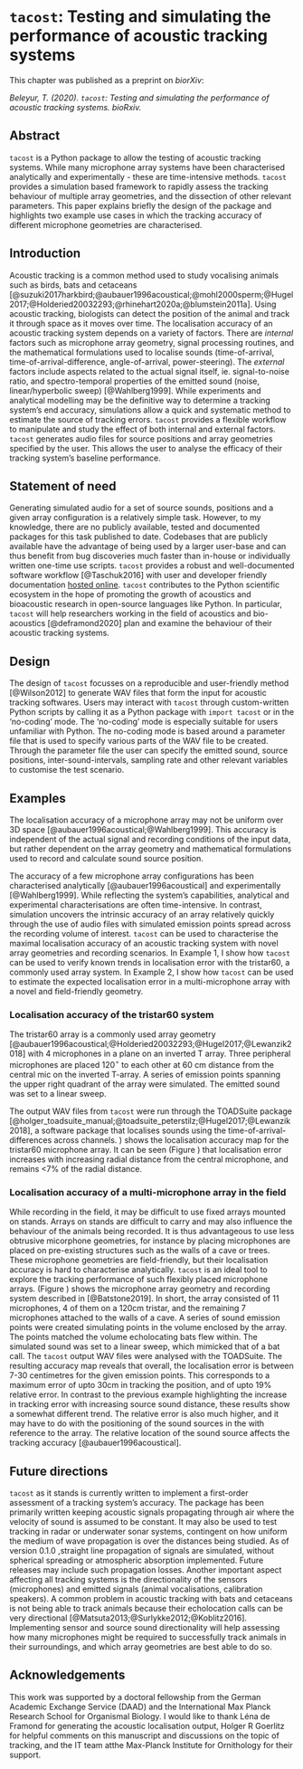 # ```tacost```: Testing and simulating the performance of acoustic tracking systems
\chaptermark{simulating performance of acoustic tracking}


This chapter was published as a preprint on *biorXiv*:

*Beleyur, T. (2020). ```tacost```: Testing and simulating the performance of acoustic tracking systems. bioRxiv.*

\newpage

## Abstract {-#tacostabstract}
`tacost` is a Python package to allow the testing of acoustic tracking systems. While many microphone array systems have been characterised analytically and experimentally - these are time-intensive methods. `tacost` provides a simulation based framework to rapidly assess the tracking behaviour of multiple array geometries, and the dissection of other relevant parameters. This paper explains briefly the design of the package and highlights two example use cases in which the tracking accuracy of different microphone geometries are characterised.

\newpage 

## Introduction
Acoustic tracking is a common method used to study vocalising animals such as birds, bats and cetaceans [@suzuki2017harkbird;@aubauer1996acoustical;@mohl2000sperm;@Hugel2017;@Holderied20032293;@rhinehart2020a;@blumstein2011a].
Using acoustic tracking, biologists can detect the position of the animal and track it through space as it moves over time. The localisation accuracy of an acoustic tracking system depends on a variety  of factors. There are *internal* factors such as microphone array geometry, signal processing routines, and the mathematical formulations used to localise sounds (time-of-arrival, time-of-arrival-difference, angle-of-arrival, power-steering). The *external* factors include aspects related to the actual signal itself, ie. signal-to-noise ratio, and spectro-temporal properties of the emitted sound (noise, linear/hyperbolic sweep) [@Wahlberg1999]. 
While experiments and analytical modelling may be the definitive way to determine a tracking system's end accuracy, simulations allow  a quick and systematic method to estimate the source of tracking errors. `tacost` provides a flexible workflow to manipulate and study the effect of both internal and external factors. `tacost`  generates audio files for source positions and array geometries specified by the user. This allows the user to analyse the efficacy of their tracking system's baseline performance.


## Statement of need
Generating simulated audio for a set of source sounds, positions and a given array configuration is a relatively simple task. However, to my knowledge, there are no publicly available, tested and documented packages for this task published to date. Codebases that are publicly available have the advantage of being used by a larger user-base and can thus benefit from bug discoveries much faster than in-house or individually written one-time use scripts.  `tacost` provides a robust and well-documented software workflow [@Taschuk2016]  with user and developer friendly documentation [hosted online](https://tacost.readthedocs.io/en/latest/). `tacost` contributes to the Python scientific ecosystem in the hope of promoting the growth of acoustics and bioacoustic research in open-source languages like Python. In particular, `tacost` will help researchers working in the field of acoustics and bio-acoustics [@deframond2020] plan and examine the behaviour of their acoustic tracking systems. 


## Design 
The design of `tacost` focusses on a reproducible and user-friendly method [@Wilson2012] to generate WAV files that form the input for acoustic tracking softwares. Users may interact with `tacost` through custom-written Python scripts
by calling it as a Python package with ```import tacost``` or in the 'no-coding' mode. The 'no-coding' mode is especially suitable for users unfamiliar with Python. The no-coding mode is based around a parameter file that is used to specify various parts of the WAV file to be created.
Through the parameter file the user can specify the emitted sound, source positions, inter-sound-intervals, sampling rate and other relevant variables to customise the test scenario.

## Examples

The localisation accuracy of a microphone array may not be uniform over 3D space [@aubauer1996acoustical;@Wahlberg1999]. This accuracy is independent of the actual signal and recording conditions of the input data, but rather dependent on the array geometry and mathematical formulations used to record and calculate sound source position.

The accuracy of a few microphone array configurations has been characterised analytically [@aubauer1996acoustical] and experimentally [@Wahlberg1999]. While reflecting the system's capabilities, analytical 
and experimental characterisations are often time-intensive. In contrast, simulation uncovers the intrinsic accuracy of an array relatively quickly through the use of audio files with simulated emission points spread across the recording volume of interest. 
`tacost` can be used to characterise the maximal localisation accuracy of an acoustic tracking system with novel array geometries and recording scenarios. In Example 1, I show how `tacost` can be used to verify known trends in 
localisation error with the tristar60, a commonly used array system. In Example 2, I show how `tacost` can be used to estimate the expected localisation error in a multi-microphone array with a novel and field-friendly geometry.

### Localisation accuracy of the tristar60 system
The tristar60 array is a commonly used array geometry [@aubauer1996acoustical;@Holderied20032293;@Hugel2017;@Lewanzik2018] with 4 microphones in a plane on an inverted T array. Three peripheral microphones are placed 120$^{\circ}$ to
each other at 60 cm distance from the central mic on the inverted T-array. A series of emission points spanning the upper right quadrant of the array were simulated. The emitted sound was set to a linear sweep. 

The output WAV files from `tacost` were run through the TOADSuite package [@holger_toadsuite_manual;@toadsuite_peterstilz;@Hugel2017;@Lewanzik2018], a software package that localises sounds using the time-of-arrival-differences across channels. \ref{tacostfig1}) shows the localisation accuracy map 
for the tristar60 microphone array. It can be seen (Figure \ref{tacostfig1}) that localisation error increases with increasing radial distance from the central microphone, and remains <7$\%$ of the radial distance. 

\begin{figure}
\includegraphics[width=1.0\columnwidth]{original_papers/tacost/data_for_figures/analysis/fig1_points_and_error.png}
\centering
\caption{Accuracy of a sound source localisation based on time-of-arrival-differences with a tristar60 array. A) The tristar60 microphone array is placed at the origin of the coordinate system (bottom left, orange dots connected by black lines). The blue points are the simulated source positions which form a 'calibration grid'. The size of each dot is proportional to the localisation error B) The localisation error increases with increasing radial distance of source from the central microphone.Each simulated point is shown as a dot, and the size of the dot is proportional to the tracking error. The error is the euclidean distance between the predicted and simulated source point.The errors range between 0-0.7m. C) The relative error of localisation, $\frac{Localisation \:error}{Distance \:from \:central \:microphone}$. Even though absolute localisation error tends to increase with distance from array, all localisation happens with <7 $\%$ relative error.}
\label{tacostfig1}
\end{figure}


### Localisation accuracy of a multi-microphone array in the field 
While recording in the field, it may be difficult to use fixed arrays mounted on stands. Arrays on stands are difficult to carry and may also influence the behaviour of the animals being recorded. It is thus advantageous to use less obtrusive micorphone geometries, for instance by  placing microphones are placed on pre-existing structures such as the walls of a cave or trees. These microphone geometries are field-friendly, but their localisation accuracy is hard to characterise analytically. `tacost` is an ideal tool to explore the tracking performance of such flexibly placed microphone arrays. (Figure \ref{tacostfig2}) shows the microphone array geometry and recording system described in [@Batstone2019]. In short, the array consisted of 11 microphones, 4 of them on a 120cm tristar, and the remaining 7 microphones attached to the walls of a cave. A series of sound emission points were created simulating points in the volume enclosed by the array. The points matched the volume echolocating bats flew within. The simulated sound was set to a linear sweep, which mimicked that of a bat call. The `tacost` output WAV files were analysed with the TOADSuite. The resulting accuracy map reveals that overall, the localisation error is between 7-30 centimetres for the given emission points. This corresponds to a maximum error of upto 30cm in tracking the position, and of upto 19$\%$ relative error. In contrast to the previous example highlighting the increase in tracking error with increasing source sound distance, these results show a somewhat different trend. The relative error is also much higher, and it may have to do with the positioning of the sound sources in the with reference to the array. The relative location of the sound source affects the tracking accuracy [@aubauer1996acoustical].


\begin{figure}
\includegraphics[width=1.0\columnwidth]{original_papers/tacost/data_for_figures/analysis/fig2_points_and_error.png}
\centering
\caption{Localisation accuracy of a multi-microphone array in the field, localised with time-of-arrival-differences. A) The line-connected points (blue) represent the microphone array consisting of 11 microphones. Four microphones are in a tristar 120 array (left, tristar array with 120cm radial distance from central mic), and 
the remaining 7 mics are placed on the walls of the cave (top right, two quadirlateral outlines joined at a common vertex represent the 7 mics on the cave walls). The free-standing points (blue) are  the simulated emission points which form a 'calibration grid' B) The distribution of localisation error. The error is 
the euclidean distance between the predicted and simulated point. Each simulated point is shown as a dot, and the size of the dot is proportional to the tracking error. The localisation error is between 0.07-0.32 m for the given points. C) The relative localisation error with reference to the central mic of the 120 cm tristar array microphone. The 95$\%$ile bounds of tracking error lie between 3.7-16.6$\%$, with a maximum of 18.8$\%$ error. Even points that are nearby seem to be localised with a higher relative error. This higher relative error may be the result of sound source position with reference to the microphone array.}
\label{tacostfig2}
\end{figure}



## Future directions
`tacost` as it stands is currently written to implement a first-order assessment of a tracking system's accuracy. The package has been primarily written keeping acoustic signals propagating through air where the velocity of 
sound is assumed to be constant. It may also be used to test tracking in radar or underwater sonar systems, contingent on how uniform the medium of wave propagation is over the distances being studied. As of version 0.1.0
,straight line propagation of signals are simulated, without spherical spreading or atmospheric absorption implemented. Future releases may include such propagation losses. Another important aspect affecting all tracking systems 
is the directionality of the sensors (microphones) and emitted signals (animal vocalisations, calibration speakers). A common problem in acoustic tracking with bats and cetaceans is not being able to track animals because their echolocation calls can 
be very directional [@Matsuta2013;@Surlykke2012;@Koblitz2016]. Implementing sensor and source sound directionality will help assessing how many microphones might be required to successfully track animals in their surroundings, and which array geometries are best able to do so. 

## Acknowledgements
This work was supported by a doctoral fellowship from the German Academic Exchange Service (DAAD) and the International Max Planck Research School for Organismal Biology. 
I would like to thank Léna de Framond for generating the acoustic localisation output, Holger R Goerlitz for helpful comments on this manuscript and discussions on the topic of tracking, and the IT team atthe Max-Planck Institute for Ornithology for their support. 


